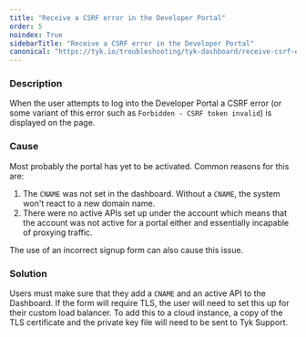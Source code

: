 ```yaml
---
title: "Receive a CSRF error in the Developer Portal"
order: 5
noindex: True
sidebarTitle: "Receive a CSRF error in the Developer Portal"
canonical: "https://tyk.io/troubleshooting/tyk-dashboard/receive-csrf-error-developer-portal"
---
```



<LegacyClassicPortalApi/>

### Description

When the user attempts to log into the Developer Portal a CSRF error (or some variant of this error such as `Forbidden - CSRF token invalid`) is displayed on the page.

### Cause

Most probably the portal has yet to be activated. Common reasons for this are:

1.  The `CNAME` was not set in the dashboard. Without a `CNAME`, the system won't react to a new domain name.
2.  There were no active APIs set up under the account which means that the account was not active for a portal either and essentially incapable of proxying traffic.

The use of an incorrect signup form can also cause this issue.

### Solution

Users must make sure that they add a `CNAME` and an active API to the Dashboard. If the form will require TLS, the user will need to set this up for their custom load balancer. To add this to a cloud instance, a copy of the TLS certificate and the private key file will need to be sent to Tyk Support.